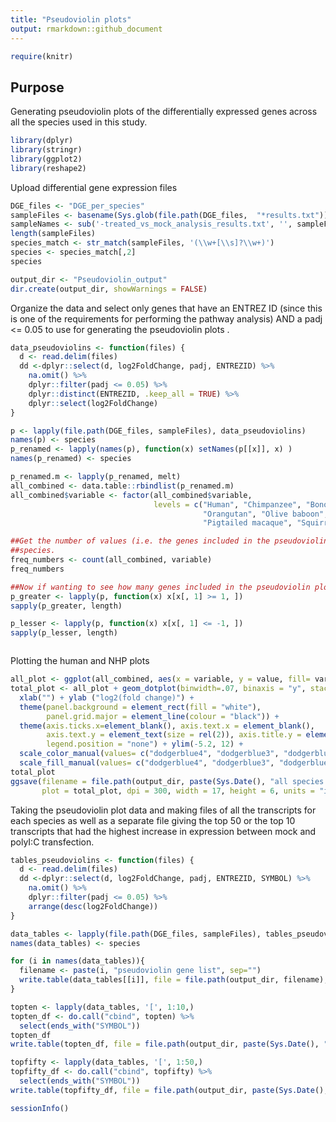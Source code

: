 ```yaml
---
title: "Pseudoviolin plots"
output: rmarkdown::github_document
---
```


```r
require(knitr)
```

## Purpose

Generating pseudoviolin plots of the differentially expressed genes across all the species used in this study. 

```r
library(dplyr)
library(stringr)
library(ggplot2)
library(reshape2)
```

Upload differential gene expression files 
```r
DGE_files <- "DGE_per_species"
sampleFiles <- basename(Sys.glob(file.path(DGE_files,  "*results.txt")))
sampleNames <- sub('-treated_vs_mock_analysis_results.txt', '', sampleFiles)
length(sampleFiles)
species_match <- str_match(sampleFiles, '(\\w+[\\s]?\\w+)')
species <- species_match[,2]
species

output_dir <- "Pseudoviolin_output"
dir.create(output_dir, showWarnings = FALSE)
```

Organize the data and select only genes that have an ENTREZ ID (since this is one of the requirements for performing the pathway analysis) AND a padj <= 0.05 to use for generating
the pseudoviolin plots . 
```r
data_pseudoviolins <- function(files) {     
  d <- read.delim(files)
  dd <-dplyr::select(d, log2FoldChange, padj, ENTREZID) %>%
    na.omit() %>%
    dplyr::filter(padj <= 0.05) %>%
    dplyr::distinct(ENTREZID, .keep_all = TRUE) %>%
    dplyr::select(log2FoldChange) 
}

p <- lapply(file.path(DGE_files, sampleFiles), data_pseudoviolins)
names(p) <- species
p_renamed <- lapply(names(p), function(x) setNames(p[[x]], x) )
names(p_renamed) <- species

p_renamed.m <- lapply(p_renamed, melt)
all_combined <- data.table::rbindlist(p_renamed.m)
all_combined$variable <- factor(all_combined$variable, 
                                levels = c("Human", "Chimpanzee", "Bonobo", "Gorilla", 
                                           "Orangutan", "Olive baboon", "Rhesus macaque", 
                                           "Pigtailed macaque", "Squirrel monkey","Mouse"))

##Get the number of values (i.e. the genes included in the pseudoviolin plots) for each 
##species. 
freq_numbers <- count(all_combined, variable)
freq_numbers

##Now if wanting to see how many genes included in the pseudoviolin plots have a ##log2FoldChange >= 1 or <= -1.
p_greater <- lapply(p, function(x) x[x[, 1] >= 1, ])
sapply(p_greater, length)

p_lesser <- lapply(p, function(x) x[x[, 1] <= -1, ])
sapply(p_lesser, length)



```

Plotting the human and NHP plots
```r

all_plot <- ggplot(all_combined, aes(x = variable, y = value, fill= variable, color=variable)) + geom_point() 
total_plot <- all_plot + geom_dotplot(binwidth=.07, binaxis = "y", stackdir="center", dotsize = 0.20) + 
  xlab("") + ylab ("log2(fold change)") + 
  theme(panel.background = element_rect(fill = "white"), 
        panel.grid.major = element_line(colour = "black")) +
  theme(axis.ticks.x=element_blank(), axis.text.x = element_blank(), 
        axis.text.y = element_text(size = rel(2)), axis.title.y = element_text(size = rel(2)),
        legend.position = "none") + ylim(-5.2, 12) +
  scale_color_manual(values= c("dodgerblue4", "dodgerblue3", "dodgerblue2", "dodgerblue1", "deepskyblue", "darkgreen", "forestgreen", "darkolivegreen3", "purple", "magenta")) +
  scale_fill_manual(values= c("dodgerblue4", "dodgerblue3", "dodgerblue2", "dodgerblue1", "deepskyblue", "darkgreen", "forestgreen", "darkolivegreen3", "purple", "magenta")) 
total_plot
ggsave(filename = file.path(output_dir, paste(Sys.Date(), "all species pseudoviolin.png")),
       plot = total_plot, dpi = 300, width = 17, height = 6, units = "in", device = "png")
```

Taking the pseudoviolin plot data and making files of all the transcripts for each species as well as a separate file giving the top 50 or the top 10 transcripts that had the highest increase in expression between mock and polyI:C transfection. 
```r

tables_pseudoviolins <- function(files) {     
  d <- read.delim(files)
  dd <-dplyr::select(d, log2FoldChange, padj, ENTREZID, SYMBOL) %>%
    na.omit() %>%
    dplyr::filter(padj <= 0.05) %>%
    arrange(desc(log2FoldChange)) 
}

data_tables <- lapply(file.path(DGE_files, sampleFiles), tables_pseudoviolins)
names(data_tables) <- species

for (i in names(data_tables)){
  filename <- paste(i, "pseudoviolin gene list", sep="")
  write.table(data_tables[[i]], file = file.path(output_dir, filename),row.names=FALSE,sep="\t",quote=FALSE)
}

topten <- lapply(data_tables, '[', 1:10,)
topten_df <- do.call("cbind", topten) %>%
  select(ends_with("SYMBOL"))
topten_df
write.table(topten_df, file = file.path(output_dir, paste(Sys.Date(), "top10allspecies.txt")), row.names=FALSE, sep="\t", quote=FALSE)

topfifty <- lapply(data_tables, '[', 1:50,)
topfifty_df <- do.call("cbind", topfifty) %>%
  select(ends_with("SYMBOL"))
write.table(topfifty_df, file = file.path(output_dir, paste(Sys.Date(), "top50allspecies.txt")), row.names=FALSE, sep="\t", quote=FALSE)

```

```r
sessionInfo()
```